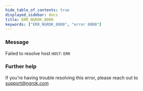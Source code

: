 ```yaml
---
hide_table_of_contents: true
displayed_sidebar: docs
title: ERR_NGROK_8000
keywords: ["ERR_NGROK_8000", "error 8000"]
---
```


### Message

Failed to resolve host `HOST`: `ERR`

### Further help

If you're having trouble resolving this error, please reach out to [support@ngrok.com](mailto:support@ngrok.com?subject=Help%20with%20ERR_NGROK_8000)
